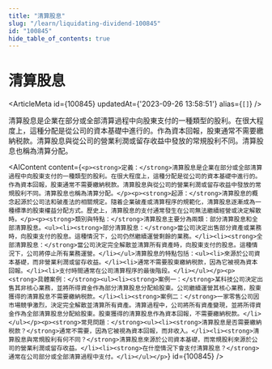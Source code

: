 ```yaml
---
title: "清算股息"
slug: "/learn/liquidating-dividend-100845"
id: "100845"
hide_table_of_contents: true
---
```



# 清算股息

<ArticleMeta id={100845} updatedAt={'2023-09-26 13:58:51'} alias={`[]`} />
<div className='border-solid border-b border-t-0 my-4 border-[var(--ifm-color-gray-300)]' />

清算股息是企業在部分或全部清算過程中向股東支付的一種類型的股利。在很大程度上，這種分配是從公司的資本基礎中進行的。作為資本回報，股東通常不需要繳納税款。清算股息與從公司的營業利潤或留存收益中發放的常規股利不同。清算股息也稱為清算分配。

<AIContent content={`<p><strong>定義：</strong>清算股息是企業在部分或全部清算過程中向股東支付的一種類型的股利。在很大程度上，這種分配是從公司的資本基礎中進行的。作為資本回報，股東通常不需要繳納税款。清算股息與從公司的營業利潤或留存收益中發放的常規股利不同。清算股息也稱為清算分配。</p><p><strong>起源：</strong>清算股息的概念起源於公司法和破產法的相關規定。隨着企業破產或清算程序的規範化，清算股息逐漸成為一種標準的股東權益分配方式。歷史上，清算股息的支付通常發生在公司無法繼續經營或決定解散時。</p><p><strong>類別與特點：</strong>清算股息主要分為兩類：部分清算股息和全部清算股息。<ul><li><strong>部分清算股息：</strong>當公司決定出售部分資產或業務時，向股東支付的股息。這種情況下，公司仍然繼續運營剩餘的業務。</li><li><strong>全部清算股息：</strong>當公司決定完全解散並清算所有資產時，向股東支付的股息。這種情況下，公司將停止所有業務運營。</li></ul>清算股息的特點包括：<ul><li>來源於公司資本基礎，而非營業利潤或留存收益。</li><li>通常不需要股東繳納税款，因為它被視為資本回報。</li><li>支付時間通常在公司清算程序的最後階段。</li></ul></p><p><strong>具體案例：</strong><ul><li><strong>案例一：</strong>某科技公司決定出售其非核心業務，並將所得資金作為部分清算股息分配給股東。公司繼續運營其核心業務，股東獲得的清算股息不需要繳納税款。</li><li><strong>案例二：</strong>一家零售公司因市場競爭激烈，決定完全解散並清算所有資產。清算過程中，公司將所有資產變現，並將所得資金作為全部清算股息分配給股東。股東獲得的清算股息作為資本回報，不需要繳納税款。</li></ul></p><p><strong>常見問題：</strong><ul><li><strong>清算股息是否需要繳納税款？</strong>通常不需要，因為它被視為資本回報，而非收入。</li><li><strong>清算股息與常規股利有何不同？</strong>清算股息來源於公司資本基礎，而常規股利來源於公司的營業利潤或留存收益。</li><li><strong>在什麼情況下會支付清算股息？</strong>通常在公司部分或全部清算過程中支付。</li></ul></p>`} id={100845} />
